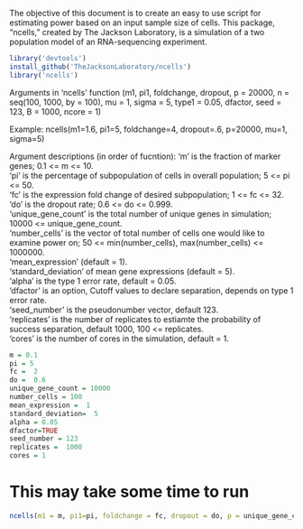 
The objective of this document is to create an easy to use script for estimating power based on an input sample size of cells. This package, "ncells," created by The Jackson Laboratory, is a simulation of a two population model of an RNA-sequencing experiment.



```r
library('devtools')
install_github('TheJacksonLaboratory/ncells')
library('ncells')
```


Arguments in 'ncells'
function (m1, pi1, foldchange, dropout, p = 20000, n = seq(100, 
    1000, by = 100), mu = 1, sigma = 5, type1 = 0.05, dfactor, 
    seed = 123, B = 1000, ncore = 1) 

Example:
 ncells(m1=1.6, pi1=5, foldchange=4, dropout=.6, p=20000, mu=1, sigma=5)

Argument descriptions (in order of fucntion):
'm' is the fraction of marker genes;  0.1 <= m <= 10.  
'pi' is the percentage of subpopulation of cells in overall population; 5 <= pi <= 50.  
'fc' is the expression fold change of desired subpopulation; 1 <= fc <= 32.  
'do' is the dropout rate; 0.6 <= do <= 0.999.  
'unique_gene_count' is the total number of unique genes in simulation; 10000 <= unique_gene_count.  
'number_cells' is the vector of total number of cells one would like to examine power on; 50 <= min(number_cells), max(number_cells) <= 1000000.  
'mean_expression' (default = 1).  
'standard_deviation' of mean gene expressions (default = 5).  
'alpha' is the type 1 error rate, default = 0.05.  
'dfactor' is an option, Cutoff values to declare separation, depends on type 1 error rate.  
'seed_number' is the pseudonumber vector, default 123.  
'replicates' is the number of replicates to estiamte the probability of success separation, default 1000, 100 <= replicates.  
'cores' is the number of cores in the simulation, default = 1.  


```r
m = 0.1                    
pi = 5                     
fc =  2                    
do =  0.6                  
unique_gene_count = 10000  
number_cells = 100        
mean_expression =  1       
standard_deviation=  5     
alpha = 0.05               
dfactor=TRUE              
seed_number = 123          
replicates =  1000         
cores = 1                  
```


# This may take some time to run
```r

ncells(m1 = m, pi1=pi, foldchange = fc, dropout = do, p = unique_gene_count, n = number_cells, mu = mean_expression, sigma = standard_deviation, type1 = alpha, dfactor= TRUE, seed = seed_number, B = replicates, ncore = cores)

```

